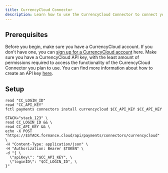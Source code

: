 ```yaml
---
title: CurrencyCloud Connector
description: Learn how to use the CurrencyCloud Connector to connect your Formance Platform with your CurrencyCloud account.
---
```


## Prerequisites

Before you begin, make sure you have a CurrencyCloud account. If you don't have one, you can [sign up for a CurrencyCloud account](https://www.currencycloud.com/get-started/) here. Make sure you have a CurrencyCloud API key, with the least amount of permissions required to access the functionality of the CurrencyCloud Connector you plan to use. You can find more information about how to create an API key [here](https://developer.currencycloud.com).

<ApiWarning/>

## Setup

<StackCmd>

```shell
read "CC_LOGIN_ID"
read "CC_API_KEY"
fctl payments connectors install currencycloud $CC_API_KEY $CC_API_KEY
```

```shell
STACK="stack_123" \
read CC_LOGIN_ID && \
read CC_API_KEY && \
echo -X POST "https://$STACK.formance.cloud/api/payments/connectors/currencycloud" \
-H "Content-Type: application/json" \
-H "Authorization: Bearer $TOKEN" \
-d "{ \
  \"apiKey\": "$CC_API_KEY", \
  \"loginID\": "$CC_LOGIN_ID", \
}"
```

</StackCmd>
